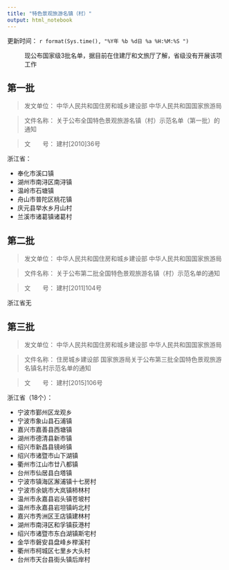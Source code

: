 ```yaml
---
title: "特色景观旅游名镇（村）"
output: html_notebook
---
```

更新时间： `r format(Sys.time(), "%Y年 %b %d日 %a %H:%M:%S ")`

: 现公布国家级3批名单，据目前在住建厅和文旅厅了解，省级没有开展该项工作


## 第一批
> 发文单位：	中华人民共和国住房和城乡建设部 中华人民共和国国家旅游局

> 文件名称：	关于公布全国特色景观旅游名镇（村）示范名单（第一批）的通知

> 文　　号：	建村[2010]36号

浙江省：

* 奉化市溪口镇
* 湖州市南浔区南浔镇
* 温岭市石塘镇
* 舟山市普陀区桃花镇
* 庆元县举水乡月山村
* 兰溪市诸葛镇诸葛村


## 第二批
> 发文单位：	中华人民共和国住房和城乡建设部 中华人民共和国国家旅游局

> 文件名称：	关于公布第二批全国特色景观旅游名镇（村）示范名单的通知

> 文　　号：	建村[2011]104号

浙江省无

## 第三批
> 发文单位：	中华人民共和国住房和城乡建设部 中华人民共和国国家旅游局

> 文件名称：	住房城乡建设部 国家旅游局关于公布第三批全国特色景观旅游名镇名村示范名单的通知

> 文　　号：	建村[2015]106号

浙江省（18个）：

* 宁波市鄞州区龙观乡
* 宁波市象山县石浦镇
* 嘉兴市嘉善县西塘镇
* 湖州市德清县新市镇
* 绍兴市新昌县镜岭镇
* 绍兴市诸暨市山下湖镇
* 衢州市江山市廿八都镇
* 台州市仙居县白塔镇
* 宁波市镇海区澥浦镇十七房村
* 宁波市余姚市大岚镇柿林村
* 温州市永嘉县岩头镇苍坡村
* 温州市永嘉县岩坦镇屿北村
* 嘉兴市秀洲区王店镇建林村
* 湖州市南浔区和孚镇荻港村
* 绍兴市诸暨市东白湖镇斯宅村
* 金华市磐安县盘峰乡榉溪村
* 衢州市柯城区七里乡大头村
* 台州市天台县街头镇后岸村